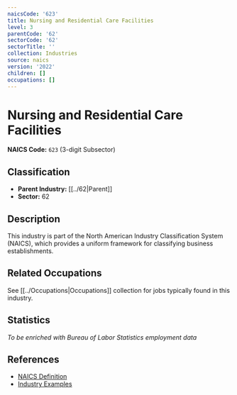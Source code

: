 ```yaml
---
naicsCode: '623'
title: Nursing and Residential Care Facilities
level: 3
parentCode: '62'
sectorCode: '62'
sectorTitle: ''
collection: Industries
source: naics
version: '2022'
children: []
occupations: []
---
```

# Nursing and Residential Care Facilities

**NAICS Code:** `623` (3-digit Subsector)

## Classification

- **Parent Industry:** [[../62|Parent]]
- **Sector:** 62

## Description

This industry is part of the North American Industry Classification System (NAICS), which provides a uniform framework for classifying business establishments.

## Related Occupations

See [[../Occupations|Occupations]] collection for jobs typically found in this industry.

## Statistics

*To be enriched with Bureau of Labor Statistics employment data*

## References

- [NAICS Definition](https://www.census.gov/naics/)
- [Industry Examples](https://www.census.gov/naics/2022NAICS/)
